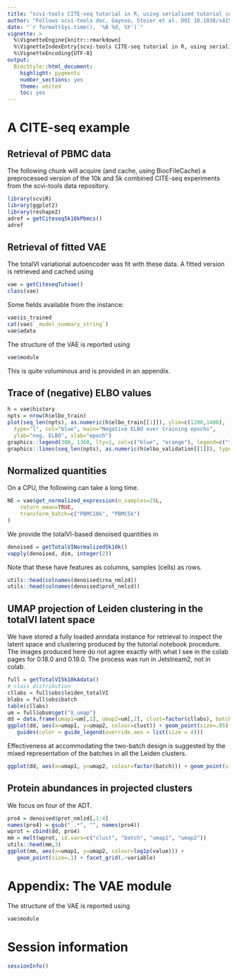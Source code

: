 ```yaml
---
title: "scvi-tools CITE-seq tutorial in R, using serialized tutorial components"
author: "Follows scvi-tools doc, Gayoso, Steier et al. DOI 10.1038/s41592-020-01050-x"
date: "`r format(Sys.time(), '%B %d, %Y')`"
vignette: >
  %\VignetteEngine{knitr::rmarkdown}
  %\VignetteIndexEntry{scvi-tools CITE-seq tutorial in R, using serialized tutorial components}
  %\VignetteEncoding{UTF-8}
output:
  BiocStyle::html_document:
    highlight: pygments
    number_sections: yes
    theme: united
    toc: yes
---
```


# A CITE-seq example

## Retrieval of PBMC data
The following chunk will
acquire (and cache, using BiocFileCache) a preprocessed version of the 10k and 5k combined
CITE-seq experiments from the scvi-tools data repository.


```r
library(scviR)
library(ggplot2)
library(reshape2)
adref = getCiteseq5k10kPbmcs()
adref
```

## Retrieval of fitted VAE

The totalVI variational autoencoder was fit
with these data.  A fitted version is retrieved and cached
using

```r
vae = getCiteseqTutvae()
class(vae)
```

Some fields available from the instance:
```r
vae$is_trained
cat(vae$`_model_summary_string`)
vae$adata
```

The structure of the VAE is reported using
```r
vae$module
```
This is quite voluminous and is provided in an appendix.

## Trace of (negative) ELBO values

```r
h = vae$history
npts = nrow(h$elbo_train)
plot(seq_len(npts), as.numeric(h$elbo_train[[1]]), ylim=c(1200,1400), 
  type="l", col="blue", main="Negative ELBO over training epochs",
  ylab="neg. ELBO", xlab="epoch")
graphics::legend(300, 1360, lty=1, col=c("blue", "orange"), legend=c("training", "validation"))
graphics::lines(seq_len(npts), as.numeric(h$elbo_validation[[1]]), type="l", col="orange")
```

## Normalized quantities

On a CPU, the following can take a long time.
```r
NE = vae$get_normalized_expression(n_samples=25L, 
    return_mean=TRUE, 
    transform_batch=c("PBMC10k", "PBMC5k")
)
```
We provide the totalVI-based denoised quantities in
```r
denoised = getTotalVINormalized5k10k()
vapply(denoised, dim, integer(2))
```
Note that these have features as columns, samples (cells)
as rows.
```r
utils::head(colnames(denoised$rna_nmlzd))
utils::head(colnames(denoised$prot_nmlzd))
```

## UMAP projection of Leiden clustering in the totalVI latent space

We have stored a fully loaded anndata instance for retrieval
to inspect the latent space and clustering produced
by the tutorial notebook procedure.  The images produced here
do not agree exactly with what I see in the colab pages for
0.18.0 and 0.19.0.  The process was run in Jetstream2, not in colab.

```r
full = getTotalVI5k10kAdata()
# class distribution
cllabs = full$obs$leiden_totalVI
blabs = full$obs$batch
table(cllabs)
um = full$obsm$get("X_umap") 
dd = data.frame(umap1=um[,1], umap2=um[,2], clust=factor(cllabs), batch=blabs)
ggplot(dd, aes(x=umap1, y=umap2, colour=clust)) + geom_point(size=.05) +
   guides(color = guide_legend(override.aes = list(size = 4)))
```

Effectiveness at accommodating the two-batch design is suggested by the
mixed representation of the batches in all the Leiden clusters.
```r
ggplot(dd, aes(x=umap1, y=umap2, colour=factor(batch))) + geom_point(size=.05)
```

## Protein abundances in projected clusters

We focus on four of the ADT.

```r
pro4 = denoised$prot_nmlzd[,1:4]
names(pro4) = gsub("_.*", "", names(pro4))
wprot = cbind(dd, pro4)
mm = melt(wprot, id.vars=c("clust", "batch", "umap1", "umap2"))
utils::head(mm,3)
ggplot(mm, aes(x=umap1, y=umap2, colour=log1p(value))) + 
   geom_point(size=.1) + facet_grid(.~variable)
```

# Appendix: The VAE module

The structure of the VAE is reported using
```r
vae$module
```

# Session information

```r
sessionInfo()
```
